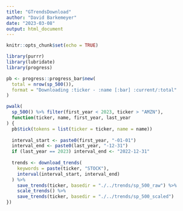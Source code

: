 ```yaml
---
title: "GTrendsDownload"
author: "David Barkemeyer"
date: "2023-03-08"
output: html_document
---
```


```r
knitr::opts_chunk$set(echo = TRUE)
```

```r
library(purrr)
library(lubridate)
library(progress)

pb <- progress::progress_bar$new(
  total = nrow(sp_500()),
  format = "Downloading :ticker - :name [:bar] :current/:total"
)

pwalk(
  sp_500() %>% filter(first_year < 2023, ticker > "AMZN"), 
  function(ticker, name, first_year, last_year
) {
  pb$tick(tokens = list(ticker = ticker, name = name))
  
  interval_start <- paste0(first_year, "-01-01")
  interval_end <- paste0(last_year, "-12-31")
  if (last_year == 2023) interval_end <- "2022-12-31"
  
  trends <- download_trends(
    keywords = paste(ticker, "STOCK"), 
    interval(interval_start, interval_end)
  ) %>%
    save_trends(ticker, basedir = "./../trends/sp_500_raw") %>%
    scale_trends() %>%
    save_trends(ticker, basedir = "./../trends/sp_500_scaled")
})
```
